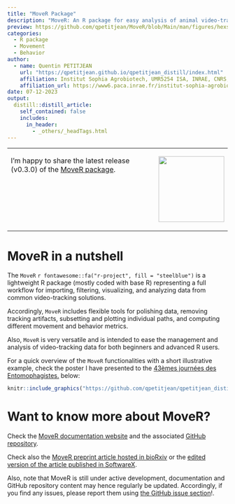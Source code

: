 ```yaml
---
title: "MoveR Package"
description: "MoveR: An R package for easy analysis of animal video-tracking data"
preview: https://github.com/qpetitjean/MoveR/blob/Main/man/figures/hexsticker.png?raw=true
categories:
  - R package
  - Movement
  - Behavior
author:
  - name: Quentin PETITJEAN
    url: "https://qpetitjean.github.io/qpetitjean_distill/index.html"
    affiliation: Institut Sophia Agrobiotech, UMR5254 ISA, INRAE, CNRS, Université Côte d’Azur, Sophia-Antipolis, France.
    affiliation_url: https://www6.paca.inrae.fr/institut-sophia-agrobiotech
date: 07-12-2023
output:
  distill::distill_article:
    self_contained: false
    includes:
      in_header:
        - _others/_headTags.html
---
```


<table style="border: none; width='100%';">
  <tr>
    <td style="width: 70%; vertical-align: top;">
<p class="plain-text">
I'm happy to share the latest release (v0.3.0) of the <a href='https://qpetitjean.github.io/MoveR/index.html'>MoveR package</a>.</p>
</td>
    <td style="width: 30%; vertical-align: top;">
<a title="MoveR" href='https://qpetitjean.github.io/MoveR/index.html'>
<div id="container" >
  <img src="https://github.com/qpetitjean/MoveR/blob/Main/man/figures/hexsticker.png?raw=true" style=" height: 150px; left: 20px; top: -20px;"/>
</div></a>
</td>
  </tr>
</table>

# MoveR in a nutshell

<p class="plain-text">
The `MoveR` `r fontawesome::fa("r-project", fill = "steelblue")` is a lightweight R package (mostly coded with base R) representing a full workflow for importing, filtering, visualizing, and analyzing data from common video-tracking solutions.</p>  
<p class="plain-text">
Accordingly, `MoveR` includes flexible tools for polishing data, removing tracking artifacts, subsetting and plotting individual paths, and computing different movement and behavior metrics.</p>  
<p class="plain-text">
Also, `MoveR` is very versatile and is intended to ease the management and analysis of video-tracking data for both beginners and advanced R users.</p> 
For a quick overview of the `MoveR` functionalities with a short illustrative example, check the poster I have presented to the <a href='https://entomo2023.sciencesconf.org/'>43èmes journées des Entomophagistes.</a> below:

<a title="MoveR-Poster.pdf" href='https://github.com/qpetitjean/qpetitjean_distill/raw/main/Posters/Petitjeanetal-MOVER-POSTER.pdf'>
```r
knitr::include_graphics("https://github.com/qpetitjean/qpetitjean_distill/raw/main/images/Petitjeanetal-MOVER-POSTER.png")  
```
</a>


# Want to know more about MoveR?

<p class="plain-text">
Check the <a href="https://qpetitjean.github.io/MoveR/index.html">MoveR documentation website</a> and the associated <a href="https://github.com/qpetitjean/MoveR">GitHub repository</a>.</p>

<p class="plain-text">
Check also the <a href="https://biorxiv.org/cgi/content/short/2023.11.08.566216v1">MoveR preprint article hosted in bioRxiv</a> or the <a href="https://www.softxjournal.com/article/S2352-7110(24)00045-1/fulltext">edited version of the article published in SoftwareX</a>.</p>

<p class="plain-text">
Also, note that MoveR is still under active development, documentation and GitHub repository content may hence regularly be updated. 
Accordingly, if you find any issues, please report them using <a href="https://github.com/qpetitjean/MoveR/issues/new">the GitHub issue section</a>!.</p>
